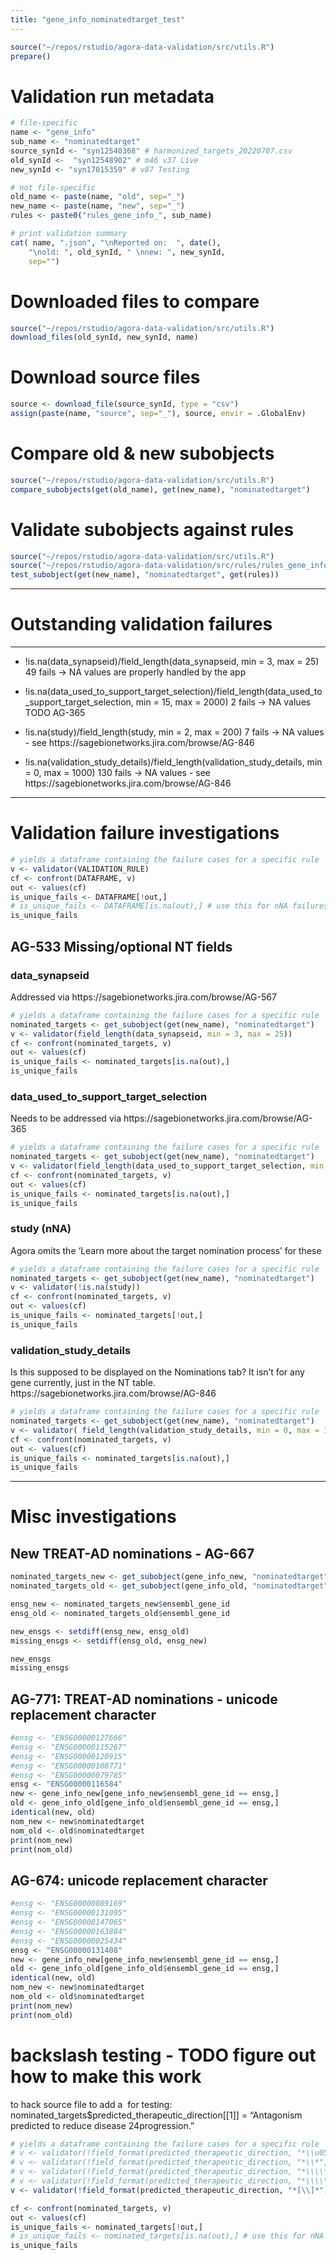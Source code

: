 ```yaml
---
title: "gene_info_nominatedtarget_test"
---
```


```r
source("~/repos/rstudio/agora-data-validation/src/utils.R")
prepare()
```

# Validation run metadata
```r
# file-specific
name <- "gene_info"
sub_name <- "nominatedtarget"
source_synId <- "syn12540368" # harmonized_targets_20220707.csv 
old_synId <-  "syn12548902" # m46 v37 Live
new_synId <- "syn17015359" # v87 Testing

# not file-specific
old_name <- paste(name, "old", sep="_")
new_name <- paste(name, "new", sep="_")
rules <- paste0("rules_gene_info_", sub_name)

# print validation summary
cat( name, ".json", "\nReported on:  ", date(),
    "\nold: ", old_synId, " \nnew: ", new_synId,
    sep="")
```

# Downloaded files to compare
```r
source("~/repos/rstudio/agora-data-validation/src/utils.R")
download_files(old_synId, new_synId, name)
```

# Download source files
```r
source <- download_file(source_synId, type = "csv") 
assign(paste(name, "source", sep="_"), source, envir = .GlobalEnv)
```

# Compare old & new subobjects
```r
source("~/repos/rstudio/agora-data-validation/src/utils.R")
compare_subobjects(get(old_name), get(new_name), "nominatedtarget")
```

# Validate subobjects against rules

```r
source("~/repos/rstudio/agora-data-validation/src/utils.R")
source("~/repos/rstudio/agora-data-validation/src/rules/rules_gene_info_nominatedtarget.R")
test_subobject(get(new_name), "nominatedtarget", get(rules))
```

***
# Outstanding validation failures
***
* !is.na(data_synapseid)/field_length(data_synapseid, min = 3, max = 25) 
49 fails -> NA values are properly handled by the app

* !is.na(data_used_to_support_target_selection)/field_length(data_used_to_support_target_selection, min = 15, max = 2000)
2 fails -> NA values TODO AG-365

* !is.na(study)/field_length(study, min = 2, max = 200)
7 fails -> NA values - see https://sagebionetworks.jira.com/browse/AG-846

* !is.na(validation_study_details)/field_length(validation_study_details, min = 0, max = 1000)
130 fails -> NA values - see https://sagebionetworks.jira.com/browse/AG-846

***
# Validation failure investigations
```r
# yields a dataframe containing the failure cases for a specific rule
v <- validator(VALIDATION_RULE)
cf <- confront(DATAFRAME, v)
out <- values(cf)
is_unique_fails <- DATAFRAME[!out,]
# is_unique_fails <- DATAFRAME[is.na(out),] # use this for nNA failures
is_unique_fails
```

## AG-533 Missing/optional NT fields 
### data_synapseid
Addressed via https://sagebionetworks.jira.com/browse/AG-567
```r
# yields a dataframe containing the failure cases for a specific rule
nominated_targets <- get_subobject(get(new_name), "nominatedtarget")
v <- validator(field_length(data_synapseid, min = 3, max = 25))
cf <- confront(nominated_targets, v)
out <- values(cf)
is_unique_fails <- nominated_targets[is.na(out),]
is_unique_fails
```
### data_used_to_support_target_selection
Needs to be addressed via https://sagebionetworks.jira.com/browse/AG-365
```r
# yields a dataframe containing the failure cases for a specific rule
nominated_targets <- get_subobject(get(new_name), "nominatedtarget")
v <- validator(field_length(data_used_to_support_target_selection, min = 15, max = 2000))
cf <- confront(nominated_targets, v)
out <- values(cf)
is_unique_fails <- nominated_targets[is.na(out),]
is_unique_fails
```
### study (nNA)
Agora omits the 'Learn more about the target nomination process' for these
```r
# yields a dataframe containing the failure cases for a specific rule
nominated_targets <- get_subobject(get(new_name), "nominatedtarget")
v <- validator(!is.na(study))
cf <- confront(nominated_targets, v)
out <- values(cf)
is_unique_fails <- nominated_targets[!out,]
is_unique_fails
```

### validation_study_details
Is this supposed to be displayed on the Nominations tab? It isn't for any gene currently, just in the NT table. https://sagebionetworks.jira.com/browse/AG-846
```r
# yields a dataframe containing the failure cases for a specific rule
nominated_targets <- get_subobject(get(new_name), "nominatedtarget")
v <- validator(	field_length(validation_study_details, min = 0, max = 1000))
cf <- confront(nominated_targets, v)
out <- values(cf)
is_unique_fails <- nominated_targets[is.na(out),]
is_unique_fails
```
***
# Misc investigations


## New TREAT-AD nominations - AG-667
```r
nominated_targets_new <- get_subobject(gene_info_new, "nominatedtarget")
nominated_targets_old <- get_subobject(gene_info_old, "nominatedtarget")

ensg_new <- nominated_targets_new$ensembl_gene_id
ensg_old <- nominated_targets_old$ensembl_gene_id

new_ensgs <- setdiff(ensg_new, ensg_old)
missing_ensgs <- setdiff(ensg_old, ensg_new)

new_ensgs
missing_ensgs
```

## AG-771: TREAT-AD nominations - unicode replacement character
```r
#ensg <- "ENSG00000127666"
#ensg <- "ENSG00000115267"
#ensg <- "ENSG00000120915"
#ensg <- "ENSG00000108771"
#ensg <- "ENSG00000079785"
ensg <- "ENSG00000116584"
new <- gene_info_new[gene_info_new$ensembl_gene_id == ensg,]
old <- gene_info_old[gene_info_old$ensembl_gene_id == ensg,]
identical(new, old)
nom_new <- new$nominatedtarget
nom_old <- old$nominatedtarget
print(nom_new)
print(nom_old)
```


## AG-674: unicode replacement character
```r
#ensg <- "ENSG00000089169"
#ensg <- "ENSG00000131095"
#ensg <- "ENSG00000147065"
#ensg <- "ENSG00000163884"
#ensg <- "ENSG00000025434"
ensg <- "ENSG00000131408"
new <- gene_info_new[gene_info_new$ensembl_gene_id == ensg,]
old <- gene_info_old[gene_info_old$ensembl_gene_id == ensg,]
identical(new, old)
nom_new <- new$nominatedtarget
nom_old <- old$nominatedtarget
print(nom_new)
print(nom_old)
```

# backslash testing - TODO figure out how to make this work
to hack source file to add a \ for testing:
nominated_targets$predicted_therapeutic_direction[[1]] =  "Antagonism predicted to reduce disease \u524progression. "
```r
# yields a dataframe containing the failure cases for a specific rule
# v <- validator(!field_format(predicted_therapeutic_direction, "*\\u0524*", type = "regex"))
# v <- validator(!field_format(predicted_therapeutic_direction, "*\\*", type = "regex"))
# v <- validator(!field_format(predicted_therapeutic_direction, "*\\\\*", type = "regex"))
# v <- validator(!field_format(predicted_therapeutic_direction, "*\\\\\\*", type = "regex"))
v <- validator(!field_format(predicted_therapeutic_direction, "*[\\]*"))

cf <- confront(nominated_targets, v)
out <- values(cf)
is_unique_fails <- nominated_targets[!out,]
# is_unique_fails <- nominated_targets[is.na(out),] # use this for nNA failures
is_unique_fails
```